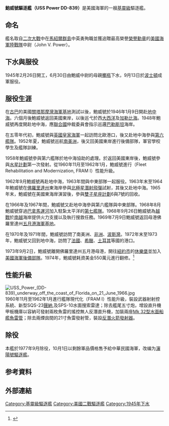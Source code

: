 {{refimprove|time=2017-07-02T05:40:38+00:00}}
{{軍艦模板
|圖片=[[File:USS_Power_(DD-839)_refueling_from_Midway_(CVB-41)_c1947.jpg|300px]]
|照片說明=鮑威號，約攝於1947年至1948年
|名稱= 基靈級驅逐艦 {{flagicon|USA}}<br>鮑威號驅逐艦 (DD-839)
|下訂= 
|動工=[[緬因州|緬因州]][[貝斯鋼廠|貝斯鋼廠]]、1945年2月26日
|下水=1945年6月30日
|除籍=1977年10月1日
|圖片2= 
|照片說明2= 
|名稱2=陽字號驅逐艦[[File:Flag_of_the_Republic_of_China.svg|30px]]
|艦種= [[驅逐艦|驅逐艦]]
|艦級= [[基靈級驅逐艦|基靈級驅逐艦]]
|服役=1945年9月13日
|退役=1977年9月
|滿載=3540噸 
|長度=119.03公尺
|闊度=12.52公尺
|鍋爐=4座重油鍋爐驅動2具[[西屋|西屋]]蒸氣渦輪機
|引擎=雙軸、60000馬力 
|極速=32.5節
|乘員=275人
|偵搜設備='''1962年FRAM-I'''<br>SQS-23聲納<br>SPS-10平面搜索雷達
|裝備='''1945年服役初期'''<br>[[5吋38倍徑艦炮|Mk 38雙連裝五吋炮]]3座<br>[[波佛斯40公釐高射砲|40高射炮]]12門<br>[[奧瑞岡20公厘機炮|20機炮]]11挺<br>[[Mark_15魚雷|21寸魚雷發射管]]10枚<br>[[深水炸彈|深水炸彈]]投射器 x 6<br>深水炸彈投放軌 x 2<br>'''1962年{{link-en|舰队重整暨现代化|FRAM I|FRAM I}}'''<br>[[5吋38倍徑艦炮|MK.38雙連裝五吋炮]]2座<br>40高射炮12門<br>20機炮11挺<br>三聯裝[[Mk_32型水面船艦魚雷管|Mk 32型水面船艦魚雷管]]x2<br>深水炸彈投射器x6<br>深水炸彈投放軌 x 2<br>反潛火箭發射器×1
|艦載機='''1962年FRAM-I'''<br>反潛無人直升機 x 1
}}
'''鮑威號驅逐艦（USS Power DD-839）'''是美國海軍的一艘[[基靈級驅逐艦|基靈級]]驅逐艦。

== 命名 ==
艦名取自[[二次大戰|二次大戰]]中在[[馬紹爾群島|馬紹爾群島]]{{link-en|瓜加林戰役|Battle of Kwajalein}}中英勇殉職並獲追贈最高榮譽[[榮譽勳章|榮譽勳章]]的[[美國海軍陸戰隊|美國海軍陸戰隊]]中尉{{link-en|約翰·鮑威|John V. Power|約翰·文森·鮑威}}（John V. Power）。

== 下水與服役 ==
1945年2月26日開工，6月30日由鮑威中尉的母親[[擲瓶|擲瓶]]下水，9月13日於[[波士頓|波士頓]]成軍服役。

== 服役生涯 ==
在[[古巴|古巴]]的美國[[關塔那摩灣海軍基地|關塔那摩灣海軍基地]]測試以後，鮑威號於1946年1月9日開赴[[地中海|地中海]]。六個月後鮑威號返回美國東岸，以後巡弋於西[[大西洋|大西洋]]及[[加勒比海|加勒比海]]。1948年鮑威號再度開赴地中海，應[[聯合國|聯合國]]仲裁委員會指示巡邏[[巴勒斯坦|巴勒斯坦]]海岸。

在五零年代初，鮑威號與[[英國|英國]][[英國皇家海軍|皇家海軍]]一起訪問北歐港口，後又赴地中海參與[[第六艦隊|第六艦隊]]。1952年夏，鮑威號巡航[[南美洲|南美洲]]，後又回美國東岸進行後備部隊，軍官學校學生及艦隊訓練。

1958年鮑威號參與第六艦隊於地中海協助{{link-en|1958年黎巴嫩危機|1958 Lebanon crisis|黎巴嫩危機}}的處理。於返回美國東岸後，鮑威號參與[[水星計劃|水星計劃]]第一次發射。從1960年11月至1962年1月，鮑威號進行{{link-en|艦隊重整暨現代化|Fleet Rehabilitation and Modernization}}（Fleet Rehabilitation and Modernization, FRAM I）性能升級。

1962年9月鮑威號再赴地中海，1963年間與中東部隊一起服役。1963年末至1964年鮑威號在[[佛羅里達州|佛羅里達州]]東海岸參與[[北極星潛射飛彈|北極星潛射飛彈]]試射，其後又赴地中海。1965年末，鮑威號在美國東海岸演習後，參與[[雙子星座計劃|雙子星座計劃]]6與7號的回收。 

在1966年及1967年間，鮑威號又赴地中海參與第六艦隊與中東部隊。1968年8月鮑威號穿過[[巴拿馬運河|巴拿馬運河]]加入駐紮太平洋的[[美國海軍第七艦隊|第七艦隊]]。1968年9月26日鮑威號為[[越戰|越戰]]於[[越南共和国|南越]]海岸提供火力支援以及執行搜救任務。1969年7月9日鮑威號返回母港佛羅里達州[[五月港海軍基地|五月港海軍基地]]。

在1970年及1971年間，鮑威號訪問了南美洲、[[非洲|非洲]]、[[波斯灣|波斯灣]]。1972年末至1973年，鮑威號又回到地中海，訪問了[[法國|法國]]、[[希臘|希臘]]、[[土耳其|土耳其]]等國的港口。

1973年9月2日，鮑威號離開佛羅里達州五月港母港，開往[[紐約市|紐約市]]的[[休樂堡|休樂堡]]並加入[[美國海軍後備部隊|美國海軍後備部隊]]。1974年，鮑威號耗資美金550萬元進行翻修。<ref>{{Cite web |url=http://www.usspower.com/History/index.html |title=www.usspower.com/History/index.html U.S.S. Power(DD839) |access-date=2016-08-05 |archive-date=2008-05-09 |archive-url=https://web.archive.org/web/20080509080016/http://www.usspower.com/History/index.html |dead-url=no }}</ref>

== 性能升級 ==
[[File:USS_Power_(DD-839)_underway_off_the_coast_of_Florida_on_21_June_1966.jpg|thumb]]
1960年11月至1962年1月進行艦隊現代化（FRAM I）性能升級，裝設武器射射控系統、新型SQS-23[[聲納|聲納]],及SPS-10水面搜索雷達；除去艦尾五寸炮，增設直升機甲板機庫以容納可發射兩枚魚雷的搖控無人反潛直升機，加裝兩座[[Mk_32型水面船艦魚雷管|Mk 32型水面船艦魚雷管]]；除去兩煙囱間的21寸魚雷發射管，裝設[[反潛火箭發射器|反潛火箭發射器]]。

== 除役 ==
本艦於1977年9月除役，10月1日以剩餘軍品價格售予給中華民國海軍，改编为[[瀋陽號驅逐艦|瀋陽號驅逐艦]]。
== 参考資料 ==
{{reflist}}
== 外部連結 ==

{{基靈級驅逐艦}}

[[Category:基靈級驅逐艦|Category:基靈級驅逐艦]]
[[Category:美國二戰驅逐艦|Category:美國二戰驅逐艦]]
[[Category:1945年下水|Category:1945年下水]]
